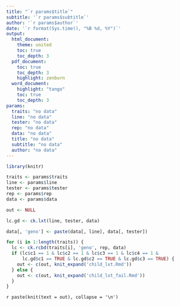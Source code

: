 ```yaml
---
title: "`r params$title`"
subtitle: '`r params$subtitle`'
author: '`r params$author`'
date: '`r format(Sys.time(), "%B %d, %Y")`'
output: 
  html_document:
    theme: united
    toc: true
    toc_depth: 3
  pdf_document:
    toc: true
    toc_depth: 3
    highlight: zenburn
  word_document:
    highlight: "tango"
    toc: true
    toc_depth: 3
params: 
  traits: "no data"
  line: "no data"
  tester: "no data"
  rep: "no data"
  data: "no data"
  title: "no data"
  subtitle: "no data"
  author: "no data"
---
```


```r
library(knitr)

traits <- params$traits
line <- params$line
tester <- params$tester
rep <- params$rep
data <- params$data
```

```r
out <- NULL

lc.gd <- ck.lxt(line, tester, data)

data[, 'geno'] <- paste(data[, line], data[, tester])

for (i in 1:length(traits)) {
  lc <- ck.rcbd(traits[i], 'geno', rep, data)
  if (lc$c1 == 1 & lc$c2 == 1 & lc$c3 == 1 & lc$c4 == 1 &
      lc.gd$c1 == TRUE & lc.gd$c2 == TRUE & lc.gd$c3 == TRUE) {
    out <- c(out, knit_expand('child_lxt.Rmd'))
  } else {
    out <- c(out, knit_expand('child_lxt_fail.Rmd'))
  }
}
```

`r paste(knit(text = out), collapse = '\n')`
